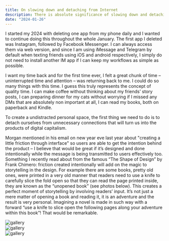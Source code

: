 ```yaml
---
title: On slowing down and detaching from Internet
description: There is absolute significance of slowing down and detaching voluntarily and intentionally from Internet.
date: "2024-01-26"
---
```


I started my 2024 with deleting one app from my phone daily and I wanted to continue doing this throughout the whole January. The first app I deleted was Instagram, followed by Facebook Messenger. I can always access them via web version, and since I am using iMessage and Telegram by default when texting friends using iOS and android respectively, I simply do not need to install another IM app if I can keep my workflows as simple as possible.

I want my time back and for the first time ever, I felt a great chunk of time – uninterrupted time and attention – was returning back to me. I could do so many things with this time. I guess this truly represents the concept of quality time. I can make coffee without thinking about my friends’ story posts, I can preparing dinner for my cats without worrying if I missed any DMs that are absolutely non important at all, I can read my books, both on paperback and Kindle.

To create a undistracted personal space, the first thing we need to do is to detach ourselves from unnecessary connections that will turn us into the products of digital capitalism.

Morgan mentioned in his email on new year eve last year about "creating a little friction through interface" so users are able to get the intention behind the product – I believe that would be great if it’s designed and done intentionally while the message is being transmitted to users effectively too. Something I recently read about from the famous “The Shape of Design” by Frank Chimero: friction created intentionally will add on the magic to storytelling in the design. For example there are some books, pretty old ones, were printed in a very old manner that readers need to use a knife to carefully slice the fold open so that they can read the page printed inside, they are known as the “unopened book” (see photos below). This creates a perfect moment of storytelling by involving readers’ input. It’s not just a mere matter of opening a book and reading it, it is an adventure and the result is very personal. Imagining a novel is made in such way with a forward “use a knife to slice open the following pages along your adventure within this book”! That would be remarkable.


<div class="container mx-auto px-0 py-0 lg:px-32 lg:pt-24">
  <div class="-m-1 flex flex-wrap md:-m-2">
    <div class="flex w-full flex-wrap">
      <div class="w-full p-1 md:p-2 shadow-2xl">
        <img
          alt="gallery"
          class="block h-full w-full rounded-lg object-cover object-center"
          src="/unopenedBook1.webp" 
          alt="unopened-book-1" />
      </div>
      <div class="w-1/2 p-1 md:p-2 shadow-2xl">
        <img
          alt="gallery"
          class="block h-full w-full rounded-lg object-cover object-center"
          src="/unopenedBook2.webp" 
          alt="unopened-book-2" />
      </div>
      <div class="w-1/2 p-1 md:p-2 shadow-2xl">
        <img
          alt="gallery"
          class="block h-full w-full rounded-lg object-cover object-center"
          src="/unopenedBook3.webp" 
          alt="unopened-book-3" />
      </div>
    </div>
  </div>
</div>